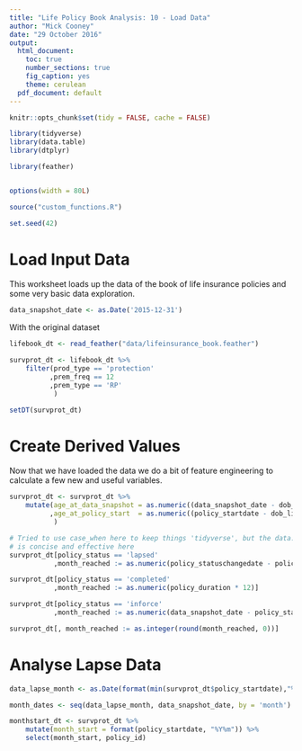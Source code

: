 ```yaml
---
title: "Life Policy Book Analysis: 10 - Load Data"
author: "Mick Cooney"
date: "29 October 2016"
output:
  html_document:
    toc: true
    number_sections: true
    fig_caption: yes
    theme: cerulean
  pdf_document: default
---
```


<!--
(Title:) Life Policy Book Anaysis: 10 - Load Data

Author: Mick Cooney

Date: 2016

Abstract: This worksheet deals with the basic loading of data for the
book of life insurance data

Keywords: life insurance, insurance, data generation

-->

```r
knitr::opts_chunk$set(tidy = FALSE, cache = FALSE)

library(tidyverse)
library(data.table)
library(dtplyr)

library(feather)


options(width = 80L)

source("custom_functions.R")

set.seed(42)
```

# Load Input Data

This worksheet loads up the data of the book of life insurance
policies and some very basic data exploration.

```r
data_snapshot_date <- as.Date('2015-12-31')
```

With the original dataset


```r
lifebook_dt <- read_feather("data/lifeinsurance_book.feather")

survprot_dt <- lifebook_dt %>%
    filter(prod_type == 'protection'
          ,prem_freq == 12
          ,prem_type == 'RP'
           )

setDT(survprot_dt)
```

# Create Derived Values

Now that we have loaded the data we do a bit of feature engineering to calculate a few new and useful variables.

```r
survprot_dt <- survprot_dt %>%
    mutate(age_at_data_snapshot = as.numeric((data_snapshot_date - dob_life1) / 365.25)
          ,age_at_policy_start  = as.numeric((policy_startdate - dob_life1) / 365.25)
           )

# Tried to use case_when here to keep things 'tidyverse', but the data.table idiom
# is concise and effective here
survprot_dt[policy_status == 'lapsed'
           ,month_reached := as.numeric(policy_statuschangedate - policy_startdate) / 30.4]

survprot_dt[policy_status == 'completed'
           ,month_reached := as.numeric(policy_duration * 12)]

survprot_dt[policy_status == 'inforce'
           ,month_reached := as.numeric(data_snapshot_date - policy_startdate) / 30.4]

survprot_dt[, month_reached := as.integer(round(month_reached, 0))]
```



# Analyse Lapse Data

```r
data_lapse_month <- as.Date(format(min(survprot_dt$policy_startdate),"%Y-%m-01"))

month_dates <- seq(data_lapse_month, data_snapshot_date, by = 'month')

monthstart_dt <- survprot_dt %>%
    mutate(month_start = format(policy_startdate, "%Y%m")) %>%
    select(month_start, policy_id)

```
